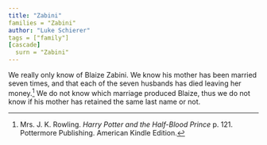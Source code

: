 ```yaml
---
title: "Zabini"
families = "Zabini"
author: "Luke Schierer"
tags = ["family"]
[cascade]
  surn = "Zabini"
---
```


We really only know of Blaize Zabini.  We know his mother has been married seven
times, and that each of the seven husbands has died leaving her
money.[^210318-3] We do not know which marriage produced Blaize, thus we do not
know if his mother has retained the same last name or not.

[^210318-3]: Mrs. J. K. Rowling. _Harry Potter and the Half-Blood Prince_
    p. 121. Pottermore Publishing. American Kindle Edition.

